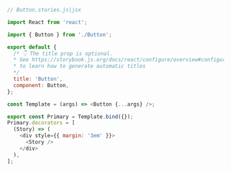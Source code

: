 ```js
// Button.stories.js|jsx

import React from 'react';

import { Button } from './Button';

export default {
  /* 👇 The title prop is optional.
  * See https://storybook.js.org/docs/react/configure/overview#configure-story-loading
  * to learn how to generate automatic titles
  */
  title: 'Button',
  component: Button,
};

const Template = (args) => <Button {...args} />;

export const Primary = Template.bind({});
Primary.decorators = [
  (Story) => (
    <div style={{ margin: '3em' }}>
      <Story />
    </div>
  ),
];
```